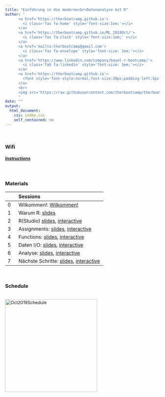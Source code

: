```yaml
---
title: "Einführung in die moderne<br>Datenanalyse mit R"
author: "
      <a href='https://therbootcamp.github.io'>
        <i class='fas fa-home' style='font-size:1em;'></i>
      </a>
      <a href='https://therbootcamp.github.io/ML_2019Oct/'>
        <i class='fas fa-clock' style='font-size:1em;' ></i>
      </a>
      <a href='mailto:therbootcamp@gmail.com'>
        <i class='fas fa-envelope' style='font-size: 1em;'></i>
      </a>
      <a href='https://www.linkedin.com/company/basel-r-bootcamp/'>
        <i class='fab fa-linkedin' style='font-size: 1em;'></i>
      </a>
      <a href='https://therbootcamp.github.io'>
        <font style='font-style:normal;font-size:20px;padding-left:5px'>Basel R Bootcamp</font>
      </a>
      <br>
      <img src='https://raw.githubusercontent.com/therbootcamp/therbootcamp.github.io/master/_sessions/_image/by-sa.png' style= 'height:17px;vertical-align:baseline'/><font style='font-style:normal;font-size:20px;padding-left:8px'>November 2019</font>
      "
date: ""
output:
  html_document:
    css: index.css
    self_contained: no
---
```


<br>

### Wifi

##### [**Instructions**](https://raw.githubusercontent.com/therbootcamp/therbootcamp.github.io/master/_sessions/_image/wifi_instruct.png)

<br>

### Materials

|  | Sessions | 
|:--|:----------------------|
|0| Wilkommen!: [Wilkommen!](_sessions/Wilkommen/Wilkommen.html) | 
|1| Warum R: [slides](_sessions/WarumR/WarumR.html)|
|2| R(Studio) [slides](_sessions/R(Studio)/R(Studio).html),   [interactive](_sessions/RforML/R(Studio)_interactive.R) |
|3| Assignments: [slides](_sessions/R(Studio)/R(Studio).html), [interactive](_sessions/RforML/R(Studio)_interactive.R) |
|4| Functions: [slides](_sessions/R(Studio)/R(Studio).html),   [interactive](_sessions/RforML/R(Studio)_interactive.R) |
|5| Daten I/O: [slides](_sessions/R(Studio)/R(Studio).html),   [interactive](_sessions/RforML/R(Studio)_interactive.R) |
|6| Analyse: [slides](_sessions/R(Studio)/R(Studio).html),     [interactive](_sessions/RforML/R(Studio)_interactive.R) |
|7| Nächste Schritte: [slides](_sessions/R(Studio)/R(Studio).html),     [interactive](_sessions/RforML/R(Studio)_interactive.R) |

<br>

### Schedule

<p align="center"><br>
    <img border="0" alt="Oct2019Schedule" src="_sessions/Willkommen/image/schedule.png" style="width:300px"></a><br>

<!---


<table cellspacing=0 cellpadding=0 margin=0 padding=0 class="my-table">

<col width="10%">
<col width="40%">
<col width="40%">

<tr>
  <th style="text-align:left"> &nbsp; </th>
  <th style="text-align:left">Day 1 - Basic</th>
  <th style="text-align:left">Day 2 - Advanced</th>
</tr>
  
<tr>  
   <th>9:00</th>
   <td class="td-special-blue">Welcome</td>
   <td class="td-special-blue">Recap</td>
</tr>

<tr>
  <th>9:30</th>
  <td class="td-red" rowspan = 1><e>What is ML</e></td>
  <td class="td-grey" rowspan = 5><e>Optimization</e><br>
    <font class="sub">Practical</font>
  </td>
</tr>
 
<tr>
  <th>10:00</th>
  <td class="td-red" rowspan=4><e>R for ML</e><br>
    <font class="sub">Interactive</font><br>
  </td>
  <td> &nbsp; </td>
</tr>
  
<tr> <th>&nbsp;</th> </tr>
<tr> <th>&nbsp;</th> </tr>
<tr> <th>&nbsp;</th> </tr>
  
<tr>
  <th align="right">12:00</th>
  <td rowspan = 2 class="td-special-grey">Lunch
  <td rowspan = 2 class="td-special-grey">Lunch
</tr>

<tr>
   <th>&nbsp;</th>
</tr>

<tr>
   <th align="right">13:00</th>
   <td class="td-grey" rowspan = 5 ><e>Fitting</e><br>
   <font class="sub">Practical</font><br>
   <td class="td-grey" rowspan = 5 ><e>Models</e><br>
   <font class="sub">Practical</font><br>
</tr>

<tr> <th>&nbsp;</th> </tr>
<tr> <th>&nbsp;</th> </tr>
<tr> <th>&nbsp;</th> </tr>
<tr> <th>&nbsp;</th> </tr>

<tr>
   <th align="right">15:30</th>
   <td class="td-grey" rowspan = 5 ><e>Prediction</e><br>
   <font class="sub">Practical</font><br>
   <td class="td-grey" rowspan = 4 ><e>Features</e><br>
</tr>

<tr> <th align="right">&nbsp;</th> </tr>
<tr> <th align="right">&nbsp;</th> </tr>
<tr> <th align="right">&nbsp;</th> </tr>

<tr>
   <th align="right">17:30</th>
   <td class="td-red" valign="top"><e>Looking forward</e>
</tr>

<tr>
   <th align="right">18:00</th>
   <td class="td-special-blue"> Wrap-up
   <td class="td-special-grey"> Apero</tr>
</tr>
</table>
  
--->




